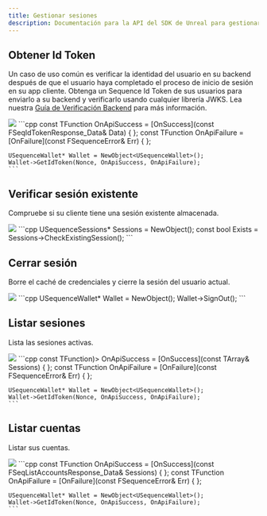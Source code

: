 ```yaml
---
title: Gestionar sesiones
description: Documentación para la API del SDK de Unreal para gestionar sesiones en la infraestructura de Sequence orientada a juegos web3.
---
```


## Obtener Id Token
Un caso de uso común es verificar la identidad del usuario en su backend después de que el usuario haya completado el proceso de inicio de sesión en su app cliente.
Obtenga un Sequence Id Token de sus usuarios para enviarlo a su backend y verificarlo usando cualquier librería JWKS.
Lea nuestra [Guía de Verificación Backend](/sdk/headless-wallet/verification) para más información.

<Tabs>
  <Tab title="Blueprint">
    <Frame>
      <img src="/images/unreal/get_id_token.png" />
    </Frame>
  </Tab>

  <Tab title="C++">
    ```cpp
    const TFunction<void (FSeqIdTokenResponse_Data)> OnApiSuccess = [OnSuccess](const FSeqIdTokenResponse_Data& Data) { };
    const TFunction<void (FSequenceError)> OnApiFailure = [OnFailure](const FSequenceError& Err) { };

    USequenceWallet* Wallet = NewObject<USequenceWallet>();
    Wallet->GetIdToken(Nonce, OnApiSuccess, OnApiFailure);
    ```
  </Tab>
</Tabs>

## Verificar sesión existente
Compruebe si su cliente tiene una sesión existente almacenada.

<Tabs>
  <Tab title="Blueprint">
    <Frame>
      <img src="/images/unreal/check_existing_session.png" />
    </Frame>
  </Tab>

  <Tab title="C++">
    ```cpp
    USequenceSessions* Sessions = NewObject<USequenceSessions>();
    const bool Exists = Sessions->CheckExistingSession();
    ```
  </Tab>
</Tabs>

## Cerrar sesión
Borre el caché de credenciales y cierre la sesión del usuario actual.

<Tabs>
  <Tab title="Blueprint">
    <Frame>
      <img src="/images/unreal/sign_out.png" />
    </Frame>
  </Tab>

  <Tab title="C++">
    ```cpp
    USequenceWallet* Wallet = NewObject<USequenceWallet>();
    Wallet->SignOut();
    ```
  </Tab>
</Tabs>

## Listar sesiones
Lista las sesiones activas.

<Tabs>
  <Tab title="Blueprint">
    <Frame>
      <img src="/images/unreal/list_sessions.png" />
    </Frame>
  </Tab>

  <Tab title="C++">
    ```cpp
    const TFunction<void (TArray<FSeqListSessions_Session>)> OnApiSuccess = [OnSuccess](const TArray<FSeqListSessions_Session>& Sessions) { };
    const TFunction<void (FSequenceError)> OnApiFailure = [OnFailure](const FSequenceError& Err) { };

    USequenceWallet* Wallet = NewObject<USequenceWallet>();
    Wallet->GetIdToken(Nonce, OnApiSuccess, OnApiFailure);
    ```
  </Tab>
</Tabs>

## Listar cuentas
Listar sus cuentas.

<Tabs>
  <Tab title="Blueprint">
    <Frame>
      <img src="/images/unreal/list_accounts.png" />
    </Frame>
  </Tab>

  <Tab title="C++">
    ```cpp
    const TFunction<void (FSeqListAccountsResponse_Data)> OnApiSuccess = [OnSuccess](const FSeqListAccountsResponse_Data& Sessions) { };
    const TFunction<void (FSequenceError)> OnApiFailure = [OnFailure](const FSequenceError& Err) { };

    USequenceWallet* Wallet = NewObject<USequenceWallet>();
    Wallet->GetIdToken(Nonce, OnApiSuccess, OnApiFailure);
    ```
  </Tab>
</Tabs>